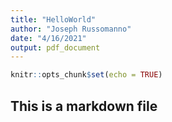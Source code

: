 ```yaml
---
title: "HelloWorld"
author: "Joseph Russomanno"
date: "4/16/2021"
output: pdf_document
---
```


```r
knitr::opts_chunk$set(echo = TRUE)
```

## This is a markdown file
